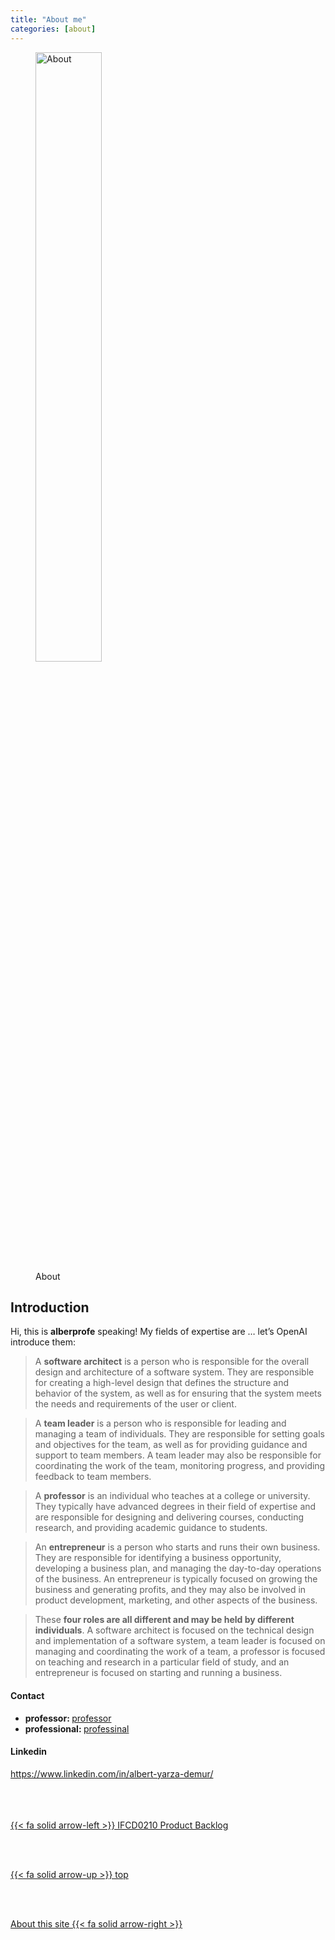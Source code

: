 ```yaml
---
title: "About me"
categories: [about]
---
```


![About](/images/home/frontimagealbertprofeweb-about.png){width=50%}

## Introduction
Hi, this is **alberprofe** speaking! My fields of expertise are ... let's OpenAI introduce them:

> A **software architect** is a person who is responsible for the overall design and architecture of a software system. They are responsible for creating a high-level design that defines the structure and behavior of the system, as well as for ensuring that the system meets the needs and requirements of the user or client.

> A **team leader** is a person who is responsible for leading and managing a team of individuals. They are responsible for setting goals and objectives for the team, as well as for providing guidance and support to team members. A team leader may also be responsible for coordinating the work of the team, monitoring progress, and providing feedback to team members.

> A **professor** is an individual who teaches at a college or university. They typically have advanced degrees in their field of expertise and are responsible for designing and delivering courses, conducting research, and providing academic guidance to students.

> An **entrepreneur** is a person who starts and runs their own business. They are responsible for identifying a business opportunity, developing a business plan, and managing the day-to-day operations of the business. An entrepreneur is typically focused on growing the business and generating profits, and they may also be involved in product development, marketing, and other aspects of the business.

> These **four roles are all different and may be held by different individuals**. A software architect is focused on the technical design and implementation of a software system, a team leader is focused on managing and coordinating the work of a team, a professor is focused on teaching and research in a particular field of study, and an entrepreneur is focused on starting and running a business.


#### Contact 

- **professor: ** [professor](mailto:albertprofe@gmail.com)
- **professional: ** [professinal](mailto:ayarza@inspiratgames.com)

#### Linkedin
  
[https://www.linkedin.com/in/albert-yarza-demur/](https://www.linkedin.com/in/albert-yarza-demur/) <!--- navLinks -->
<br><br>
<div class=row>
<br>
<div class='column left previous'>
<br>
[{{< fa solid arrow-left >}} IFCD0210 Product Backlog](/ifcd0210/ifcd0210backlog-product.qmd)
<br>
</div>
<br>
<div class='column center'>
<br>
[{{< fa solid arrow-up >}} top](#top)
<br>
</div>
<br>
<div class='column right next'>
<br>
[About this site  {{< fa solid arrow-right >}}](/about/about-this-site.qmd)
<br>
</div>
<br>
</div>
